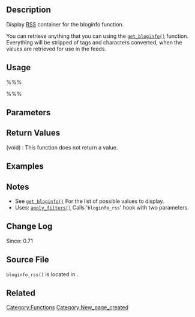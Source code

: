 == Description ==
Display [[wikipedia:Rss|RSS]] container for the bloginfo function.

You can retrieve anything that you can using the [[Function Reference/get_bloginfo|<tt>get_bloginfo()</tt>]] function. Everything will be stripped of tags and characters converted, when the values are retrieved for use in the feeds.

== Usage ==
%%%<?php bloginfo_rss( $show ) ?>%%%

== Parameters ==
{{Parameter|$show|string|See [[Function Reference/get_bloginfo|<tt>get_bloginfo()</tt>]] for possible values.|optional|&#39;&#39;}}

== Return Values ==
; (void) : This function does not return a value.

== Examples ==
<!-- Need creative examples. Feel free to link to external examples. -->

== Notes ==
* See [[Function Reference/get_bloginfo|<tt>get_bloginfo()</tt>]] For the list of possible values to display.
* Uses: [[Function_Reference/apply_filters|<tt>apply_filters()</tt>]] Calls '<tt>bloginfo_rss</tt>' hook with two parameters.

== Change Log ==
Since: 0.71

== Source File ==

<tt>bloginfo_rss()</tt> is located in {{Trac|wp-includes/feed.php}}.

== Related ==
<!--
    To Do:
    Need to find related functions.
    Need to create groups of functions and create templates to add them to a page quickly.
    Some functions may be related to many groups of functions.
-->

{{Tag Footer}}

[[Category:Functions]]
[[Category:New_page_created]]